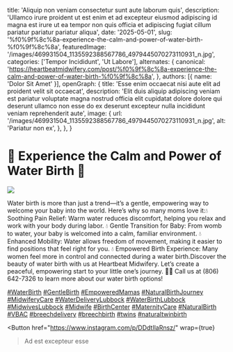   title: 'Aliquip non veniam consectetur sunt aute laborum quis',
  description: 'Ullamco irure proident ut est enim et ad excepteur eiusmod adipiscing id magna est irure ut ea tempor non quis officia et adipiscing fugiat cillum pariatur pariatur pariatur aliqua',
  date: '2025-05-01',
  slug: '%f0%9f%8c%8a-experience-the-calm-and-power-of-water-birth-%f0%9f%8c%8a',
  featuredImage: '/images/469931504_1135592388567786_4979445070273110931_n.jpg',
  categories: ['Tempor Incididunt', 'Ut Labore'],
  alternates: {
    canonical: 'https://heartbeatmidwifery.com/post/%f0%9f%8c%8a-experience-the-calm-and-power-of-water-birth-%f0%9f%8c%8a',
  },
  authors: [{ name: 'Dolor Sit Amet' }],
  openGraph: {
    title: 'Esse enim occaecat nisi aute elit ad proident velit sit occaecat',
    description: 'Elit duis aliquip adipiscing veniam est pariatur voluptate magna nostrud officia elit cupidatat dolore dolore qui deserunt ullamco non esse do ex deserunt excepteur nulla incididunt veniam reprehenderit aute',
    image: {
      url: '/images/469931504_1135592388567786_4979445070273110931_n.jpg',
      alt: 'Pariatur non ex',
    },
  },
}


# 🌊 Experience the Calm and Power of Water Birth 🌊

<Image
  src="/images/469931504_1135592388567786_4979445070273110931_n.jpg"
  size="large"
  wrap={true}
/>

Water birth is more than just a trend—it’s a gentle, empowering way to welcome your baby into the world. Here’s why so many moms love it:💧 Soothing Pain Relief: Warm water reduces discomfort, helping you relax and work with your body during labor. 💧 Gentle Transition for Baby: From womb to water, your baby is welcomed into a calm, familiar environment. 💧 Enhanced Mobility: Water allows freedom of movement, making it easier to find positions that feel right for you. 💧 Empowered Birth Experience: Many women feel more in control and connected during a water birth.Discover the beauty of water birth with us at Heartbeat Midwifery. Let’s create a peaceful, empowering start to your little one’s journey. 💙📞 Call us at (806) 642-7326 to learn more about our water birth options!

[#WaterBirth](https://www.instagram.com/explore/tags/waterbirth/) [#GentleBirth](https://www.instagram.com/explore/tags/gentlebirth/) [#EmpoweredMamas](https://www.instagram.com/explore/tags/empoweredmamas/) [#NaturalBirthJourney](https://www.instagram.com/explore/tags/naturalbirthjourney/) [#MidwiferyCare](https://www.instagram.com/explore/tags/midwiferycare/) [#WaterDeliveryLubbock](https://www.instagram.com/explore/tags/waterdeliverylubbock/) [#WaterBirthLubbock](https://www.instagram.com/explore/tags/waterbirthlubbock/) [#MidwivesLubbock](https://www.instagram.com/explore/tags/midwiveslubbock/) [#Midwife](https://www.instagram.com/explore/tags/midwife/) [#BirthCenter](https://www.instagram.com/explore/tags/birthcenter/) [#MaternityCare](https://www.instagram.com/explore/tags/maternitycare/) [#NaturalBirth](https://www.instagram.com/explore/tags/naturalbirth/) [#VBAC](https://www.instagram.com/explore/tags/vbac/) [#breechdelivery](https://www.instagram.com/explore/tags/breechdelivery/) [#breechbirth](https://www.instagram.com/explore/tags/breechbirth/) [#twins](https://www.instagram.com/explore/tags/twins/) [#naturaltwinbirth](https://www.instagram.com/explore/tags/naturaltwinbirth/)

<Button
  href="https://www.instagram.com/p/DDdtIlaRnsz/"
  wrap={true}
>Ad est excepteur esse</Button>
